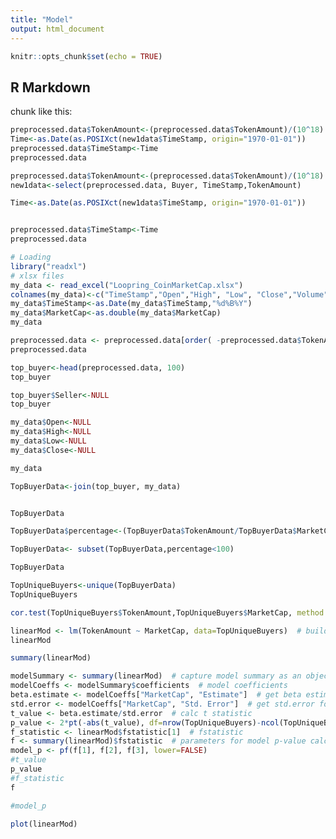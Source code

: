 ---
title: "Model"
output: html_document
---

```{r setup, include=FALSE}
knitr::opts_chunk$set(echo = TRUE)
```

## R Markdown
 chunk like this:

```{r }

preprocessed.data$TokenAmount<-(preprocessed.data$TokenAmount)/(10^18)
Time<-as.Date(as.POSIXct(new1data$TimeStamp, origin="1970-01-01"))
preprocessed.data$TimeStamp<-Time
preprocessed.data


```
```{r}
preprocessed.data$TokenAmount<-(preprocessed.data$TokenAmount)/(10^18)
new1data<-select(preprocessed.data, Buyer, TimeStamp,TokenAmount)

Time<-as.Date(as.POSIXct(new1data$TimeStamp, origin="1970-01-01"))


preprocessed.data$TimeStamp<-Time
preprocessed.data
```

```{r}
# Loading
library("readxl")
# xlsx files
my_data <- read_excel("Loopring_CoinMarketCap.xlsx")
colnames(my_data)<-c("TimeStamp","Open","High", "Low", "Close","Volume","MarketCap")
my_data$TimeStamp<-as.Date(my_data$TimeStamp,"%d%B%Y")
my_data$MarketCap<-as.double(my_data$MarketCap)
my_data
```


```{r}
preprocessed.data <- preprocessed.data[order( -preprocessed.data$TokenAmount),] 
preprocessed.data


```
```{r}
top_buyer<-head(preprocessed.data, 100)
top_buyer

```

```{r}
top_buyer$Seller<-NULL
top_buyer
```

```{r}

my_data$Open<-NULL
my_data$High<-NULL
my_data$Low<-NULL
my_data$Close<-NULL

my_data
```

```{r}

  
  
TopBuyerData<-join(top_buyer, my_data)  


TopBuyerData
```
```{r}
TopBuyerData$percentage<-(TopBuyerData$TokenAmount/TopBuyerData$MarketCap)*100


```
```{r}
TopBuyerData<- subset(TopBuyerData,percentage<100)

TopBuyerData
```
```{r}
TopUniqueBuyers<-unique(TopBuyerData)
TopUniqueBuyers
```

```{r}
cor.test(TopUniqueBuyers$TokenAmount,TopUniqueBuyers$MarketCap, method = "pearson")
```

```{r}
linearMod <- lm(TokenAmount ~ MarketCap, data=TopUniqueBuyers)  # build linear regression model on full data
linearMod
```
```{r}
summary(linearMod)
```
```{r}
modelSummary <- summary(linearMod)  # capture model summary as an object
modelCoeffs <- modelSummary$coefficients  # model coefficients
beta.estimate <- modelCoeffs["MarketCap", "Estimate"]  # get beta estimate for speed
std.error <- modelCoeffs["MarketCap", "Std. Error"]  # get std.error for speed
t_value <- beta.estimate/std.error  # calc t statistic
p_value <- 2*pt(-abs(t_value), df=nrow(TopUniqueBuyers)-ncol(TopUniqueBuyers))  # calc p Value
f_statistic <- linearMod$fstatistic[1]  # fstatistic
f <- summary(linearMod)$fstatistic  # parameters for model p-value calc
model_p <- pf(f[1], f[2], f[3], lower=FALSE)
#t_value
p_value
#f_statistic
f

#model_p

```

```{r}
plot(linearMod)
```

